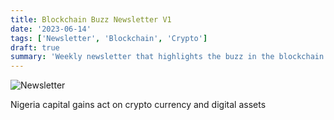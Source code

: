 ```yaml
---
title: Blockchain Buzz Newsletter V1
date: '2023-06-14'
tags: ['Newsletter', 'Blockchain', 'Crypto']
draft: true
summary: 'Weekly newsletter that highlights the buzz in the blockchain and crypto space'
---
```


![Newsletter](/static/images/canada/newsletter-june.jpg)

Nigeria capital gains act on crypto currency and digital assets
